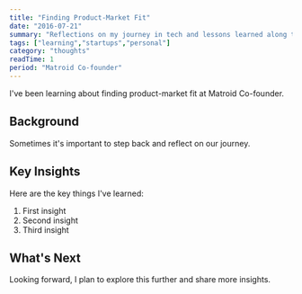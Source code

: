```yaml
---
title: "Finding Product-Market Fit"
date: "2016-07-21"
summary: "Reflections on my journey in tech and lessons learned along the way."
tags: ["learning","startups","personal"]
category: "thoughts"
readTime: 1
period: "Matroid Co-founder"
---
```


I've been learning about finding product-market fit at Matroid Co-founder.

## Background

Sometimes it's important to step back and reflect on our journey.

## Key Insights

Here are the key things I've learned:

1. First insight
2. Second insight
3. Third insight

## What's Next

Looking forward, I plan to explore this further and share more insights.

